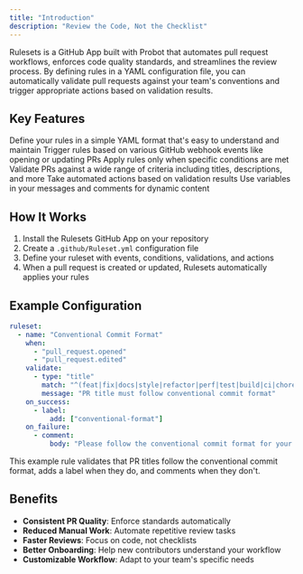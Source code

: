 ```yaml
---
title: "Introduction"
description: "Review the Code, Not the Checklist"
---
```


Rulesets is a GitHub App built with Probot that automates pull request workflows, enforces code quality standards, and streamlines the review process. By defining rules in a YAML configuration file, you can automatically validate pull requests against your team's conventions and trigger appropriate actions based on validation results.

## Key Features

<CardGroup cols={2}>
  <Card title="Flexible Configuration" icon="gear">
    Define your rules in a simple YAML format that's easy to understand and
    maintain
  </Card>
  <Card title="Event-Driven" icon="bolt">
    Trigger rules based on various GitHub webhook events like opening or
    updating PRs
  </Card>
  <Card title="Conditional Logic" icon="code-branch">
    Apply rules only when specific conditions are met
  </Card>
  <Card title="Powerful Validations" icon="check-double">
    Validate PRs against a wide range of criteria including titles,
    descriptions, and more
  </Card>
  <Card title="Automated Actions" icon="robot">
    Take automated actions based on validation results
  </Card>
  <Card title="Template Support" icon="file-code">
    Use variables in your messages and comments for dynamic content
  </Card>
</CardGroup>

## How It Works

1. Install the Rulesets GitHub App on your repository
2. Create a `.github/Ruleset.yml` configuration file
3. Define your ruleset with events, conditions, validations, and actions
4. When a pull request is created or updated, Rulesets automatically applies your rules

## Example Configuration

```yaml
ruleset:
  - name: "Conventional Commit Format"
    when:
      - "pull_request.opened"
      - "pull_request.edited"
    validate:
      - type: "title"
        match: "^(feat|fix|docs|style|refactor|perf|test|build|ci|chore|revert)(\\(\\w+\\))?: .+"
        message: "PR title must follow conventional commit format"
    on_success:
      - label:
          add: ["conventional-format"]
    on_failure:
      - comment:
          body: "Please follow the conventional commit format for your PR title"
```

This example rule validates that PR titles follow the conventional commit format, adds a label when they do, and comments when they don't.

## Benefits

- **Consistent PR Quality**: Enforce standards automatically
- **Reduced Manual Work**: Automate repetitive review tasks
- **Faster Reviews**: Focus on code, not checklists
- **Better Onboarding**: Help new contributors understand your workflow
- **Customizable Workflow**: Adapt to your team's specific needs
